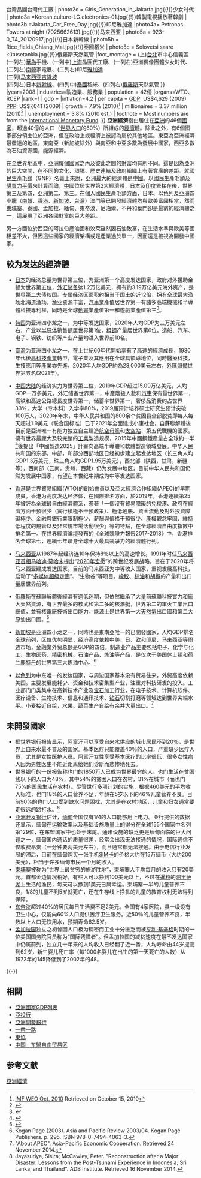 {{Infobox economy
| country    =亞洲
| subtitle     = During 2008 unless otherwise stated
|currency=以下美元計價
|image =Taipei_skyline_cityscape_at_night_with_full_moon.jpg
|width=300
|caption = {{Photomontage
|position=center
|border=1
|color_border=black
|color=#000000
|spacing=2
|size=294
|photo1a=
|photo1b=
| photo2a = Huawei_Mate_40_Pro_Front.jpg{{!}}華為手機
| photo2b = IPtronics - Parallel Optical Interconnects - STMicroelectronics wafers.jpg{{!}}台灣晶圓台灣代工廠
| photo2c = Girls_Generation_in_Jakarta.jpg{{!}}少女时代
| photo3a =Korean.culture-LG.electronics-01.jpg{{!}}韓製電視播放著韓劇
| photo3b =Jakarta_Car_Free_Day.jpg{{!}}印尼雅加達
|photo4a= Petronas Towers at night (7025662613).jpg{{!}}马来西亚
| photo5a = 923-0_T4_20120917.jpg{{!}}日本新幹線
| photo5b = Rice_fields_Chiang_Mai.jpg{{!}}泰國稻米
| photo5c = Solovetsi saare kütusetankla.jpg{{!}}俄羅斯天然氣管
|foot_montage = (上)[[台北|台北]]市中心信義區<br>(一列左)[[華為|華為]]手機、(一列中)[[上海|上海]]晶圓代工廠、(一列右)亞洲偶像團體少女时代、(二列左)[[南韓|南韓]]家電展、(二列右)印尼[[雅加達|雅加達]]<br>(三列)[[马来西亚|马来西亚]][[吉隆坡|吉隆坡]]<br>(四列左)日本[[新幹線|新幹線]]、(四列中)[[泰國|泰國]]稻米、(四列右)[[俄羅斯|俄羅斯]]天然氣管
}}
|year=2008
|industries=製造業、服務業
| population   = 42億
|organs=WTO、RCEP
|rank=1
| gdp          = {{nowrap|[[GDP|GDP]]: US$18.515 兆 (2010)<br />[[PPP|PPP]]: US$24.077 兆 (2010)}} 
|inflation=4.2
| per capita   = [[GDP|GDP]]: US$4,629 (2009)<br />[[PPP|PPP]]: US$7,041 (2009) 
| growth       =  7.9% (2010)<ref>[http://www.imf.org/external/pubs/ft/weo/2010/02/pdf/c2.pdf IMF WEO Oct. 2010] {{Wayback|url=http://www.imf.org/external/pubs/ft/weo/2010/02/pdf/c2.pdf |date=20170520044811 }} Retrieved on October 15, 2010</ref> 
| millionaires = 3.37 million (2011)<ref>{{cite web|url=http://www.bloomberg.com/news/2012-06-19/asian-millionaires-outnumber-those-in-north-america-report-says.html|title=Asian Millionaires Outnumber Those in North America, Report Says|date=19 June 2012|work=Bloomberg|accessdate=2015-03-04|archive-date=2014-10-22|archive-url=https://web.archive.org/web/20141022030620/http://www.bloomberg.com/news/2012-06-19/asian-millionaires-outnumber-those-in-north-america-report-says.html|dead-url=no}}</ref> 
| unemployment = 3.8% (2010 est.)
| footnote     = Most numbers are from the [[International_Monetary_Fund|International Monetary Fund]].
}}
{{Economics sidebar}}
'''亞洲經濟'''指由居住在[[亞洲|亞洲]]的46個[[國家|國家]]，超過40億的人口（[[世界人口|世界人口]]的60%）所組成的[[經濟|經濟]]體。除此之外，有6個國家部分領土位於亞洲，但在政治上或經濟上被認為屬於其他地區。東亞為亞洲經濟最發達的地區，東南亞（新加坡除外）與南亞和中亞多數為發展中國家，西亞多數為石油資源國，能源經濟。

在全世界地區中，亞洲每個國家之內及彼此之間的財富均有所不同。這是因為亞洲的巨大空間，在不同的文化、環境、歷史連結及政府組織上有著寬廣的差距。就[[國民生產毛額|國民生產毛額]]（GNP）名義上來說，亞洲最大的經濟體是[[中國|中國]]。以國民生產毛額及[[購買力平價|購買力平價]]來計算而論，[[中國|中國]]位居世界第2大經濟體，日本及[[印度|印度]]緊接在後，世界第三及第四，亞洲第二、第三。在個人國民生產毛額方面，日本、以色列及亞洲四小龍（[[南韓|南韓]]、[[香港|香港]]、[[新加坡|新加坡]]、[[台灣|台灣]]）澳門等已開發經濟體均與歐美富國相當，然而[[柬埔寨|柬埔寨]]、寮國、孟加拉、緬甸、東帝汶、尼泊爾、不丹和葉門卻是最窮的經濟體之一，這展現了亞洲各國財富的巨大差距。

另一方面位於西亞的阿拉伯產油國和汶萊雖然因石油致富，在生活水準與歐美等國相差不大，但因這些國家的經濟架構或是產業過於單一，因而還是被視為開發中國家。

== 较为发达的經濟體 ==
* [[日本|日本]]的经济总量为世界第三位，为亚洲第一个高度发达国家，政府对外援助金额为世界第五位，[[外汇储备|外汇储备]]达1.2万亿美元，拥有约3.19万亿美元海外资产，是世界第二大债权国。[[专属经济区|专属经济区]]面积约相当于国土的近12倍，拥有全球最大渔场北海道渔场，渔业资源丰富，[[汽車|汽車]]業產值居世界第一有諸多高端機械和半導體科技專利權，同時是全球[[動畫|動畫]]業產值第一和遊戲業產值第三<ref>{{Cite web |url=http://gnn.gamer.com.tw/2/99402.html |title=Newzoo 發布 2014 年度遊戲產業調查報告 |accessdate=2015-12-14 |archive-date=2015-12-17 |archive-url=https://web.archive.org/web/20151217002704/http://gnn.gamer.com.tw/2/99402.html |dead-url=no }}</ref>。

* [[韩国|韩国]]为亚洲四小龙之一，为中等发达国家，2020年人均GDP为三万美元左右，产业以[[半导体|半导体]]销售额居世界第1位，[[粗钢|粗钢]]产量居世界第6位。造船、汽车、电子、钢铁、纺织等产业产量均进入世界前10名。

*[[臺灣|臺灣]]为亚洲四小龙之一，在上世紀60年代開始享有了高速的經濟成長，1980年代後[[高科技產業|高科技產業]]轉型，電子業及其應用在全球具領導地位，同時醫療科技，生技應用等產業亦先進，2020年人均GDP約為28,000美元左右，[[外匯儲備|外匯儲備]]世界第五名(2021年)。

* [[中华人民共和国|中国大陆]]的经济实力为世界第二位，2019年GDP超过15.09万亿美元，人均GDP一万多美元，外汇储备世界第一，中產階級人數和[[汽車|汽車]]保有量世界第一，高铁和高速公路總長度世界第一，储蓄率世界第一，奢侈品消费约占世界33%，大学（专本科）入学率80%，2019届预计培养硕士研究生预计突破100万人，2020年年末，中华人民共和国的800余个贫困县全部脱贫即每人每天超过1.9美元（联合国标准）已于2021年全面建成小康社会，自蘇聯解體後目前是亞洲唯一有能力独立自主建造[[航空母艦|航空母艦]]和[[太空站|太空站]]、第五代戰機的國家。擁有世界最龐大及较完整的[[工業|工業]]製造規模，2015年中國鋼鐵產量占全球約一半<ref>{{Cite web |url=https://www.worldsteel.org/zh/statistics/top-producers.html |title=worldsteel.org |accessdate=2015-12-14 |archive-date=2015-12-22 |archive-url=https://web.archive.org/web/20151222133740/https://www.worldsteel.org/zh/statistics/top-producers.html |dead-url=no }}</ref>後提出「中國製造2025」計畫向高端半導體和軟體製造領域發展。中华人民共和国的东部，中部，和部分西部地区已经初步建立起发达地区（长三角人均GDP1.3万美元，珠三角人均GDP1.95万美元），西北部（陕西，甘肃，新疆等），西南部（云南，贵州，西藏）仍为发展中地区，目前中华人民共和国仍然为发展中国家，有望在本世纪中期成为中等发达国家。

*[[香港|香港]]是世界貿易組織(WTO)的創始會員以及亞太經濟合作組織(APEC)的早期成員。香港为高度发达经济体，在國際排名方面，於2019年，香港連續第25年被評為全球最自由經濟體系，憑著「一個沒有貿易障礙的免稅港、政府在經濟方面干預很少（實行積極不干預政策）、極低通脹、資金流動及對外投資障礙極少、金融與銀行業限制極少、薪酬與價格干預很少、產權觀念牢固、維持低程度的規管以及非常規市場活動很少」等的特點，在全球經濟自由度指數中排名第一。在世界經濟論壇發布的《全球競爭力報告2017-2018》中，香港排名全球第七，連續七年躋身全球十大最具競爭力的經濟體行列。

* [[马来西亚|马来西亚]]从1987年起经济连10年保持8％以上的高速增长。1991年时任[[马来西亚首相|马来西亚首相]][[马哈迪·莫哈末|马哈迪·莫哈末]]提出“[[2020年宏愿|2020年宏愿]]”的跨世纪发展战略，旨在于2020年将马来西亚建成发达国家。目前的马来西亚为中等收入国家，重视发展高科技，启动了“[[多媒体超级走廊|多媒体超级走廊]]”、“生物谷”等项目。[[橡胶|橡胶]]、[[棕櫚油|棕油]]和[[胡椒|胡椒]]的产量和出口量居世界前列。

*[[俄羅斯|俄羅斯]]在蘇聯解體後經濟有過低迷期，但依然繼承了大量前蘇聯科技實力和龐大天然資源，有世界最多的核武和第二多的核潛艇，世界第二的軍火工業出口總值，並有核電廠技術出口能力。能源上是世界第一大[[天然氣|天然氣]]出口國和第二大原油出口國。<ref>{{Cite web |url=http://apecenergy.tier.org.tw/energy2/russia.asp |title=國際能源概況 |accessdate=2015-12-14 |archive-date=2015-12-22 |archive-url=https://web.archive.org/web/20151222155139/http://apecenergy.tier.org.tw/energy2/russia.asp |dead-url=no }}</ref>

* [[新加坡|新加坡]]是亚洲四小龙之一，同時也是東南亞唯一的已開發國家，人均GDP排名全球前列，区位优势明显，经济高度依赖中美、日、欧和印尼、马来西亚等周边市场，金融業外贸总额是GDP的四倍。制造业产品主要包括电子、化学与化工、生物医药、精密机械、石油产品、炼油等产品，是仅次于美国[[休士頓|休士頓]]和荷兰[[鹿特丹|鹿特丹]]的世界第三大炼油中心。<ref> Kogan Page (2003). Asia and Pacific Review 2003/04. Kogan Page Publishers. p. 295. ISBN 978-0-7494-4063-3.</ref>

* [[以色列|以色列]]为中东唯一的发达国家，与周边国家基本没有贸易往来，外贸高度依赖美国。主要发展能耗少、资金和技术密集型产业，注重对科技研发的投入。工业部门门类集中在高新技术产业及[[宝石|宝石]]加工行业，在电子技术、计算机软件、医疗设备、生物技术、信息和通讯技术、[[钻石|钻石]]切割打磨等领域达到世界尖端水平。小麦接近自给，水果、蔬菜生产自给有余并大量出口。<ref>"About APEC". Asia-Pacific Economic Cooperation. Retrieved 24 November 2014.</ref>

== 未開發國家 ==
* 据[[世界银行|世界银行]]报告显示，阿富汗可以享受[[自来水|自来水]]供应的城市居民不到20％，是世界上自来水最不普及的国家。基本医疗只能覆盖40％的人口，严重缺少医疗人员，尤其是女性医护人员。阿富汗女性享受基本医疗的比率很低，很多女性病人因为男性医生不能近距离给她们诊断而悲惨地死去。
* 世界银行的一份报告称[[也门|也门]]的1850万人已成为世界最穷的人。也门生活在贫困线以下的人口为48%，其中54%的贫困人口在农村，31%在城市（而也门75%的国民生活在农村）。尽管世行多项计划的实施，根据460美元的平均收入标准，也门18%的人口营养不足，年龄在5岁以下的46%儿童营养不良。目前90%的也门人口受到缺水问题困扰，尤其是在农村地区，儿童和妇女通常要走很远的路打水。<ref> Jayasuriya, Sisira; McCawley, Peter. "Reconstruction after a Major Disaster: Lessons from the Post-Tsunami Experience in Indonesia, Sri Lanka, and Thailand". ADB Institute. Retrieved 16 November 2014.</ref>
* [[亚洲开发银行|亚洲开发银行]]估计，[[缅甸|缅甸]]全国仅有1/4的人口能够用上电力。亚行提供的数据还显示，缅甸在运输效率以及基础设施质量上的得分在全球155个国家中名列第129位，在东盟国家中也处于末尾。通讯设施的缺乏更是缅甸面临的巨大问题之一，缅甸国内通话的质量很差，经常会出现无法接通的情况，国际通信不仅收费昂贵（一分钟要两美元左右），而且通常都无法接通。由于电信行业发展的滞后，目前在缅甸购买一张手机[[SIM卡|SIM卡]]的价格大约在15万缅币（大约200美元），相当于许多缅甸市民一个月的收入。
* [[柬埔寨|柬埔寨]]被称为“世界上最贫穷的旅游胜地”，柬埔寨人平均每月的收入只有20美元。首都金边情况稍好，有些人可以挣到100美元以上，不过在[[暹粒|暹粒]]的[[洞里萨湖|洞里萨湖]]上生活的渔民，每天可以挣到1美元已属幸运。柬埔寨一半的儿童营养不良，1/8的儿童不到5岁就死亡，还在生存线上挣扎的儿童的教育权利无法得到保障。
* [[东帝汶|东帝汶]]超过40%的居民每日生活费不足2美元。全国有4家医院，县一级设有卫生中心，仅能向60%人口提供医疗卫生服务。近50％的儿童营养不良，半数以上人口无饮用水，预期寿命62.5岁。　　 
* [[孟加拉国|孟加拉国]]独立之初曾因人口极为稠密而工业十分匮乏而被[[亨利·基辛格|亨利·基辛格]]时期的一位美国国务院官员称为“国际残障者”。但孟加拉国的减贫速度在最不发达国家中仍属前列，独立几十年来的人均收入已经翻了近一番，人均寿命由44岁提高到62岁，新生婴儿死亡率（每1000名婴儿在出生的第一天死亡的人数）从1972年的145降低到了2002年的48。

{{-}}

==相關==
*[[亞洲國家GDP列表|亞洲國家GDP列表]]
*[[亞投行|亞投行]]
*[[亞洲開發銀行|亞洲開發銀行]]
*[[一帶一路|一帶一路]]
*[[東協|東協]]
*[[中国－东盟自由贸易区|中国－东盟自由贸易区]]

==参考文献==
{{reflist}}

{{亚洲题目|經濟}}

[[Category:亞洲經濟|亞洲經濟]]